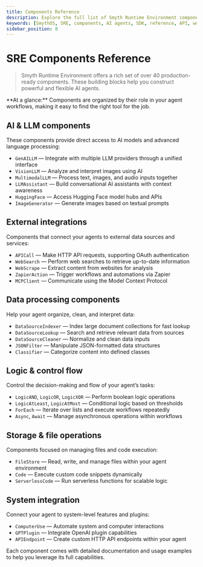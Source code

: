 ```yaml
---
title: Components Reference
description: Explore the full list of Smyth Runtime Environment components available for building AI agents, organized by category.
keywords: [SmythOS, SRE, components, AI agents, SDK, reference, API, workflow]
sidebar_position: 8
---
```


# SRE Components Reference

> Smyth Runtime Environment offers a rich set of over 40 production-ready components. These building blocks help you construct powerful and flexible AI agents.

<InfoCallout>
**At a glance:**  
Components are organized by their role in your agent workflows, making it easy to find the right tool for the job.
</InfoCallout>

<Divider />

## AI & LLM components

These components provide direct access to AI models and advanced language processing:

- `GenAILLM` — Integrate with multiple LLM providers through a unified interface  
- `VisionLLM` — Analyze and interpret images using AI  
- `MultimodalLLM` — Process text, images, and audio inputs together  
- `LLMAssistant` — Build conversational AI assistants with context awareness  
- `HuggingFace` — Access Hugging Face model hubs and APIs  
- `ImageGenerator` — Generate images based on textual prompts  

## External integrations

Components that connect your agents to external data sources and services:

- `APICall` — Make HTTP API requests, supporting OAuth authentication  
- `WebSearch` — Perform web searches to retrieve up-to-date information  
- `WebScrape` — Extract content from websites for analysis  
- `ZapierAction` — Trigger workflows and automations via Zapier  
- `MCPClient` — Communicate using the Model Context Protocol  

## Data processing components

Help your agent organize, clean, and interpret data:

- `DataSourceIndexer` — Index large document collections for fast lookup  
- `DataSourceLookup` — Search and retrieve relevant data from sources  
- `DataSourceCleaner` — Normalize and clean data inputs  
- `JSONFilter` — Manipulate JSON-formatted data structures  
- `Classifier` — Categorize content into defined classes  

## Logic & control flow

Control the decision-making and flow of your agent’s tasks:

- `LogicAND`, `LogicOR`, `LogicXOR` — Perform boolean logic operations  
- `LogicAtLeast`, `LogicAtMost` — Conditional logic based on thresholds  
- `ForEach` — Iterate over lists and execute workflows repeatedly  
- `Async`, `Await` — Manage asynchronous operations within workflows  

## Storage & file operations

Components focused on managing files and code execution:

- `FileStore` — Read, write, and manage files within your agent environment  
- `Code` — Execute custom code snippets dynamically  
- `ServerlessCode` — Run serverless functions for scalable logic  

## System integration

Connect your agent to system-level features and plugins:

- `ComputerUse` — Automate system and computer interactions  
- `GPTPlugin` — Integrate OpenAI plugin capabilities  
- `APIEndpoint` — Create custom HTTP API endpoints within your agent  

Each component comes with detailed documentation and usage examples to help you leverage its full capabilities.

<Divider />
